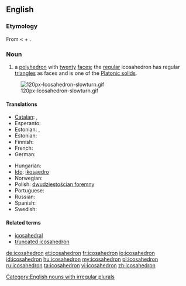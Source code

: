 {{wikipedia}}
==English==

===Etymology===
From {{etyl|grc|en}} {{term|εἰκοσάεδρον|lang=grc}} < {{term|εἴκοσι||twenty|lang=grc}} + {{term|ἕδρα||face of a geometrical solid|tr=hedra|lang=grc|sc=polytonic}}.

===Noun===
{{en-noun| icosahedr|a | pl2=icosahedrons}}

# {{geometry}} a [[polyhedron]] with [[twenty]] [[face]]s; the [[regular]] icosahedron has regular [[triangle]]s as faces and is one of the [[Platonic solid]]s.
[[Image:120px-Icosahedron-slowturn.gif]]

====Translations====
{{trans-top|a polyhedron}}
* [[Catalan]]: {{t|ca|icosaedre|m}}, {{t|ca|icosàedre|m}}
* Esperanto: {{t|eo|dudekedro}}
* Estonian: {{t|et|ikosaeeder}}, {{t|et|ikosaeeder}}
* Estonian: {{t|et|kakskümmendtahukas}}
* Finnish: {{t-|fi|ikosaedri}}
* French: {{t+|fr|icosaèdre|m}}
* German: {{t+|de|Ikosaeder|m|n}}
{{trans-mid}}
* Hungarian: {{t+|hu|ikozaéder}}
* [[Ido]]: [[ikosaedro]]
* Norwegian: {{t-|no|ikosaeder|n}}
* Polish: [[dwudziestościan foremny]] {{m}}
* Portuguese: {{t+|pt|icosaedro|m}}
* Russian: {{t|ru|икосаэдр|m|tr=ikosáedr}}
* Spanish: {{t+|es|icosaedro|m}}
* Swedish: {{t+|sv|ikosaeder|c}}
{{trans-bottom}}

====Related terms====
* [[icosahedral]]
* [[truncated icosahedron]]

[[Category:English nouns with irregular plurals]]

[[de:icosahedron]]
[[et:icosahedron]]
[[fr:icosahedron]]
[[io:icosahedron]]
[[id:icosahedron]]
[[hu:icosahedron]]
[[my:icosahedron]]
[[pl:icosahedron]]
[[ru:icosahedron]]
[[ta:icosahedron]]
[[vi:icosahedron]]
[[zh:icosahedron]]